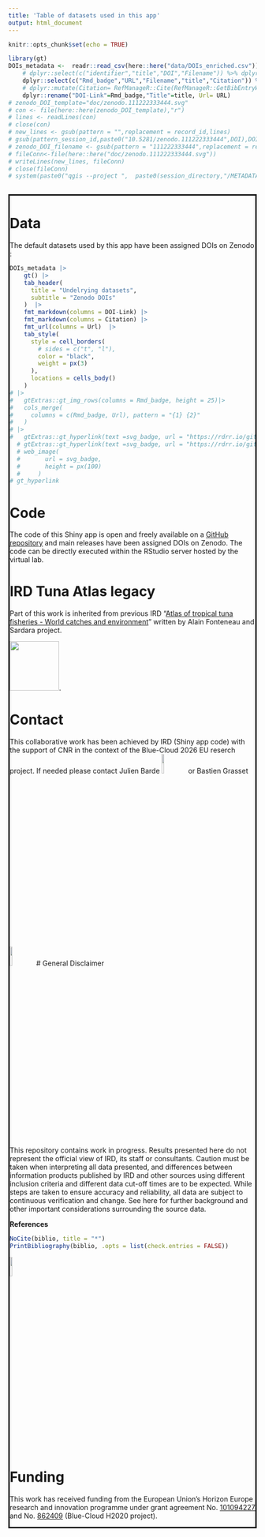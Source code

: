 ```yaml
---
title: 'Table of datasets used in this app'
output: html_document
---
```






```r
knitr::opts_chunk$set(echo = TRUE)
```



```r
library(gt)
DOIs_metadata <-  readr::read_csv(here::here("data/DOIs_enriched.csv")) %>% 
    # dplyr::select(c("identifier","title","DOI","Filename")) %>% dplyr::rename("Identifier"=identifier,"Title"=title) %>% 
    dplyr::select(c("Rmd_badge","URL","Filename","title","Citation")) %>% 
    # dplyr::mutate(Citation= RefManageR::Cite(RefManageR::GetBibEntryWithDOI(URL), .opts = list(style = "text", bib.style = "authoryear")))  %>% 
    dplyr::rename("DOI-Link"=Rmd_badge,"Title"=title, Url= URL) 
# zenodo_DOI_template="doc/zenodo.111222333444.svg"
# con <- file(here::here(zenodo_DOI_template),"r")
# lines <- readLines(con)
# close(con)
# new_lines <- gsub(pattern = "",replacement = record_id,lines)
# gsub(pattern_session_id,paste0("10.5281/zenodo.111222333444",DOI),DOI)
# zenodo_DOI_filename <- gsub(pattern = "111222333444",replacement = record_id,zenodo_DOI_template)
# fileConn<-file(here::here("doc/zenodo.111222333444.svg"))
# writeLines(new_lines, fileConn)
# close(fileConn)
# system(paste0("qgis --project ",  paste0(session_directory,"/METADATA/QGIS_project_",session_id,".qgs")," --snapshot a_raw_drone_data_map_preview.jpg --width 3200 --height 2400"))
    
```

<!-- ## table of thumbnails -->

<div id="modal" name="modal" style="border:solid">


# Data

The default datasets used by this app have been assigned DOIs on Zenodo :



```r
DOIs_metadata |> 
    gt() |> 
    tab_header(
      title = "Undelrying datasets",
      subtitle = "Zenodo DOIs"
    )  |> 
    fmt_markdown(columns = DOI-Link) |> 
    fmt_markdown(columns = Citation) |> 
    fmt_url(columns = Url)  |> 
    tab_style(
      style = cell_borders(
        # sides = c("t", "l"),
        color = "black",
        weight = px(3)
      ),
      locations = cells_body()
    ) 
# |>
#   gtExtras::gt_img_rows(columns = Rmd_badge, height = 25)|>
#   cols_merge(
#     columns = c(Rmd_badge, Url), pattern = "{1} {2}"
#   ) 
# |> 
#   gtExtras::gt_hyperlink(text =svg_badge, url = "https://rdrr.io/github/jthomasmock/gtExtras/man/gt_hyperlink.html")
  # gtExtras::gt_hyperlink(text =svg_badge, url = "https://rdrr.io/github/jthomasmock/gtExtras/man/gt_hyperlink.html")
  # web_image(
  #       url = svg_badge,
  #       height = px(100)
  #     )
# gt_hyperlink
```


# Code

The code of this Shiny app is open and freely available on a [GitHub repository](https://github.com/firms-gta/shiny_compare_fisheries_datasets) and main releases have been assigned DOIs on Zenodo. The code can be directly executed within the RStudio server hosted by the virtual lab. 

# IRD Tuna Atlas legacy

Part of this work is inherited from previous IRD "[Atlas of tropical tuna fisheries - World catches and environment](https://horizon.documentation.ird.fr/exl-doc/pleins_textes/divers11-03/010012425.pdf)" written by Alain Fonteneau and Sardara project.

[<img src="Atlas_Alain_FontenauFront_Page.svg" height="100px">](https://www.documentation.ird.fr/hor/fdi:010012425).


# Contact

This collaborative work has been achieved by IRD (Shiny app code) with the support of CNR in the context of the Blue-Cloud 2026 EU reserch project.
If needed please contact Julien Barde [<img src="logo_ORCID.svg" height="10%">](https://orcid.org/0000-0002-3519-6141) or 
Bastien Grasset [<img src="logo_ORCID.svg" height="10%">](https://orcid.org/0000-0002-9946-1338)
# General Disclaimer

This repository contains work in progress. Results presented here do not represent the official view of IRD, its staff or consultants. Caution must be taken when interpreting all data presented, and differences between information products published by IRD and other sources using different inclusion criteria and different data cut-off times are to be expected. While steps are taken to ensure accuracy and reliability, all data are subject to continuous verification and change. See here for further background and other important considerations surrounding the source data.


**References**

```r
NoCite(biblio, title = "*")
PrintBibliography(biblio, .opts = list(check.entries = FALSE))
```

[<img src="logo_blue-cloud_2026.svg" height="10%">](https://blue-cloud.d4science.org)

# Funding
This work has received funding from the European Union’s Horizon Europe research and innovation programme under grant agreement No. [101094227](https://doi.org/10.3030/101094227) and No. [862409](https://doi.org/10.3030/862409) (Blue-Cloud H2020 project).

</div>
